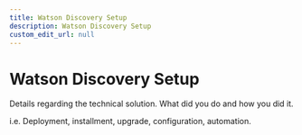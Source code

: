 ```yaml
---
title: Watson Discovery Setup
description: Watson Discovery Setup
custom_edit_url: null
---
```


# Watson Discovery Setup

Details regarding the technical solution. What did you do and how you did it.

i.e. Deployment, installment, upgrade, configuration, automation.
